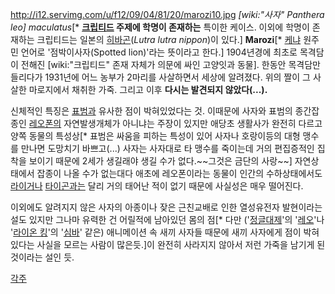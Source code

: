 http://i12.servimg.com/u/f12/09/04/81/20/marozi10.jpg
''[wiki:"사자" Panthera leo] maculatus''[* '''[[크립티드]] 주제에 학명이 존재하는''' 특이한 케이스. 이외에 학명이 존재하는 크립티드는 일본의 [[히바곤]](''Lutra lutra nippon'')이 있다.]
'''Marozi'''[* [[케냐]] 원주민 언어로 '점박이사자(Spotted lion)'라는 뜻이라고 한다.]
1904년경에 최초로 목격담이 전해진 [wiki:"크립티드" 존재 자체가 의문에 싸인 고양잇과 동물]. 한동안 목격담만 들리다가 1931년에 어느 농부가 2마리를 사살하면서 세상에 알려졌다. 위의 짤이 그 사살한 마로지에서 채취한 가죽. 그리고 이후 '''다시는 발견되지 않았다(...).'''

신체적인 특징은 [[표범]]과 유사한 점이 박혀있었다는 것. 이때문에 사자와 표범의 종간잡종인 [[레오폰]]의 자연발생개체가 아니냐는 주장이 있지만 애당초 생활사가 완전히 다르고 양쪽 동물의 특성상[* 표범은 싸움을 피하는 특성이 있어 사자나 호랑이등의 대형 맹수를 만나면 도망치기 바쁘고(...) 사자는 사자대로 타 맹수를 죽이는데 거의 편집증적인 집착을 보이기 때문에 2세가 생길래야 생길 수가 없다.~~그것은 금단의 사랑~~] 자연상태에서 잡종이 나올 수가 없는대다 애초에 레오폰이라는 동물이 인간의 수하상태에서도 [[라이거]]나 [[타이곤]]과는 달리 거의 태어난 적이 없기 때문에 사실성은 매우 떨어진다.

이외에도 알려지지 않은 사자의 아종이나 잦은 근친교배로 인한 열성유전자 발현이라는 설도 있지만 그나마 유력한 건 어릴적에 남아있던 몸의 점[* 다만 ('[[밀림의 왕자 레오|정글대제]]'의 '[[레오]]'나 '[[라이온 킹]]'의 '[[심바]]' 같은) 애니메이션 속 새끼 사자들 때문에 새끼 사자에게 점이 박혀있다는 사실을 모르는 사람이 많은듯.]이 완전히 사라지지 않아서 저런 가죽을 남기게 된 것이라는 설인 듯.

[[각주]]
